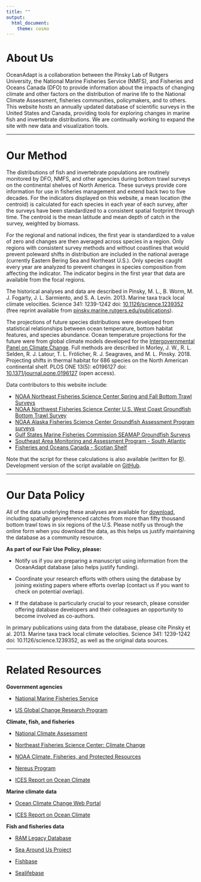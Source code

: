 ```yaml
---
title: ""
output: 
  html_document:
    theme: cosmo
---
```

# About Us

OceanAdapt is a collaboration between the Pinsky Lab of Rutgers University, the National Marine Fisheries Service (NMFS), and Fisheries and Oceans Canada (DFO) to provide information about the impacts of changing climate and other factors on the distribution of marine life to the National Climate Assessment, fisheries communities, policymakers, and to others. This website hosts an annually updated database of scientific surveys in the United States and Canada, providing tools for exploring changes in marine fish and invertebrate distributions. We are continually working to expand the site with new data and visualization tools.

___

# Our Method

The distributions of fish and invertebrate populations are routinely monitored by DFO, NMFS, and other agencies during bottom trawl surveys on the continental shelves of North America. These surveys provide core information for use in fisheries management and extend back two to five decades. For the indicators displayed on this website, a mean location (the centroid) is calculated for each species in each year of each survey, after the surveys have been standardized to a consistent spatial footprint through time. The centroid is the mean latitude and mean depth of catch in the survey, weighted by biomass.

For the regional and national indices, the first year is standardized to a value of zero and changes are then averaged across species in a region. Only regions with consistent survey methods and without coastlines that would prevent poleward shifts in distribution are included in the national average (currently Eastern Bering Sea and Northeast U.S.). Only species caught every year are analyzed to prevent changes in species composition from affecting the indicator. The indicator begins in the first year that data are available from the focal regions.

The historical analyses and data are described in Pinsky, M. L., B. Worm, M. J. Fogarty, J. L. Sarmiento, and S. A. Levin. 2013. Marine taxa track local climate velocities. Science 341: 1239-1242 doi: [10.1126/science.1239352](http://doi.org/10.1126/science.1239352) (free reprint available from [pinsky.marine.rutgers.edu/publications](http://pinsky.marine.rutgers.edu/publications/)).

The projections of future species distributions were developed from statistical relationships between ocean temperature, bottom habitat features, and species abundance. Ocean temperature projections for the future were from global climate models developed for the [Intergovernmental Panel on Climate Change](https://www.ipcc.ch/). Full methods are described in Morley, J. W., R. L. Selden, R. J. Latour, T. L. Frölicher, R. J. Seagraves, and M. L. Pinsky. 2018. Projecting shifts in thermal habitat for 686 species on the North American continental shelf. PLOS ONE 13(5): e0196127 doi: [10.1371/journal.pone.0196127](http://doi.org/10.1371/journal.pone.0196127) (open access).

Data contributors to this website include:

- [NOAA Northeast Fisheries Science Center Spring and Fall Bottom Trawl Surveys](http://www.nefsc.noaa.gov/femad/ecosurvey/mainpage/)  
- [NOAA Northwest Fisheries Science Center U.S. West Coast Groundfish Bottom Trawl Survey](http://www.nwfsc.noaa.gov/research/divisions/fram/groundfish/bottom_trawl.cfm)  
- [NOAA Alaska Fisheries Science Center Groundfish Assessment Program surveys](http://www.nwfsc.noaa.gov/research/divisions/fram/groundfish/bottom_trawl.cfm)  
- [Gulf States Marine Fisheries Commission SEAMAP Groundfish Surveys](http://www.nwfsc.noaa.gov/research/divisions/fram/groundfish/bottom_trawl.cfm)  
- [Southeast Area Monitoring and Assessment Program - South Atlantic](http://www.seamap.org/)
- [Fisheries and Oceans Canada - Scotian Shelf](https://www.dfo-mpo.gc.ca/oceans/index-eng.html)

Note that the script for these calculations is also available (written for [R](http://www.r-project.org/)). Development version of the script available on [GitHub](https://github.com/mpinsky/OceanAdapt).

---

# Our Data Policy

All of the data underlying these analyses are available for [download](https://github.com/mpinsky/OceanAdapt), including spatially georeferenced catches from more than fifty thousand bottom trawl tows in six regions of the U.S. Please notify us through the online form when you download the data, as this helps us justify maintaining the database as a community resource.

**As part of our Fair Use Policy, please:**  


- Notify us if you are preparing a manuscript using information from the OceanAdapt database (also helps justify funding).  

- Coordinate your research efforts with others using the database by joining existing papers where efforts overlap (contact us if you want to check on potential overlap).  

- If the database is particularly crucial to your research, please consider offering database developers and their colleagues an opportunity to become involved as co-authors.  

In primary publications using data from the database, please cite Pinsky et al. 2013. Marine taxa track local climate velocities. Science 341: 1239-1242 doi: 10.1126/science.1239352, as well as the original data sources.

---

# Related Resources

**Government agencies**  

- [National Marine Fisheries Service](http://www.nmfs.noaa.gov/)  

- [US Global Change Research Program](http://www.globalchange.gov/)  

**Climate, fish, and fisheries**  

- [National Climate Assessment](http://www.globalchange.gov/)  

- [Northeast Fisheries Science Center: Climate Change](http://www.nefsc.noaa.gov/ecosys/climate_change/index.html)  

- [NOAA Climate, Fisheries, and Protected Resources](http://www.fisheries.noaa.gov/stories/2014/03/climate_portal.html)  

- [Nereus Program](http://www.nereusprogram.org/)  

- [ICES Report on Ocean Climate](http://ocean.ices.dk/iroc/)  

**Marine climate data**  

- [Ocean Climate Change Web Portal](http://www.esrl.noaa.gov/psd/ipcc/ocn/)  

- [ICES Report on Ocean Climate](http://ocean.ices.dk/iroc/)  

**Fish and fisheries data**  

- [RAM Legacy Database](http://ramlegacy.org/)  

- [Sea Around Us Project](http://www.seaaroundus.org/)  

- [Fishbase](http://www.fishbase.org/)  

- [Sealifebase](http://www.fishbase.org/)  

